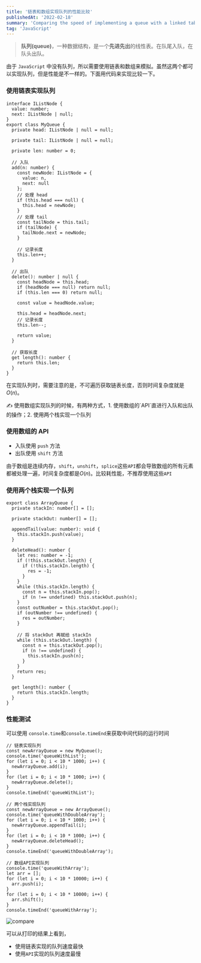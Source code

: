 ```yaml
---
title: '链表和数组实现队列的性能比较'
publishedAt: '2022-02-18'
summary: 'Comparing the speed of implementing a queue with a linked table and an array'
tag: 'JavaScript'
---
```


> **队列(queue)**，一种数据结构，是一个**先进先出**的线性表。在队尾入队，在队头出队。

由于 `JavaScript` 中没有队列，所以需要使用链表和数组来模拟。虽然这两个都可以实现队列，但是性能是不一样的。下面用代码来实现比较一下。

### 使用链表实现队列

```tsx
interface IListNode {
  value: number;
  next: IListNode | null;
}
export class MyQueue {
  private head: IListNode | null = null;

  private tail: IListNode | null = null;

  private len: number = 0;

  // 入队
  add(n: number) {
    const newNode: IListNode = {
      value: n,
      next: null
    };
    // 处理 head
    if (this.head === null) {
      this.head = newNode;
    }
    // 处理 tail
    const tailNode = this.tail;
    if (tailNode) {
      tailNode.next = newNode;
    }

    // 记录长度
    this.len++;
  }

  // 出队
  delete(): number | null {
    const headNode = this.head;
    if (headNode === null) return null;
    if (this.len === 0) return null;

    const value = headNode.value;

    this.head = headNode.next;
    // 记录长度
    this.len--;

    return value;
  }

  // 获取长度
  get length(): number {
    return this.len;
  }
}
```

在实现队列时，需要注意的是，不可遍历获取链表长度，否则时间复杂度就是$O(n)$。

<aside>
✍️ 使用数组实现队列的时候，有两种方式，1. 使用数组的`API`直进行入队和出队的操作；2. 使用两个栈实现一个队列

</aside>

### 使用数组的 API

- 入队使用 `push` 方法
- 出队使用 `shift` 方法

由于数组是连续内存，`shift`，`unshift`，`splice`这些`API`都会导致数组的所有元素都被处理一遍，时间复杂度都是$O(n)$。比较耗性能，不推荐使用这些`API`

### 使用两个栈实现一个队列

```tsx
export class ArrayQueue {
  private stackIn: number[] = [];

  private stackOut: number[] = [];

  appendTail(value: number): void {
    this.stackIn.push(value);
  }

  deleteHead(): number {
    let res: number = -1;
    if (!this.stackOut.length) {
      if (!this.stackIn.length) {
        res = -1;
      }
    }
    while (this.stackIn.length) {
      const n = this.stackIn.pop();
      if (n !== undefined) this.stackOut.push(n);
    }
    const outNumber = this.stackOut.pop();
    if (outNumber !== undefined) {
      res = outNumber;
    }

    // 将 stackOut 再赋给 stackIn
    while (this.stackOut.length) {
      const n = this.stackOut.pop();
      if (n !== undefined) {
        this.stackIn.push(n);
      }
    }
    return res;
  }

  get length(): number {
    return this.stackIn.length;
  }
}
```

### 性能测试

可以使用 `console.time`和`console.timeEnd`来获取中间代码的运行时间

```tsx
// 链表实现队列
const newArrayQueue = new MyQueue();
console.time('queueWithList');
for (let i = 0; i < 10 * 1000; i++) {
  newArrayQueue.add(i);
}
for (let i = 0; i < 10 * 1000; i++) {
  newArrayQueue.delete();
}
console.timeEnd('queueWithList');

// 两个栈实现队列
const newArrayQueue = new ArrayQueue();
console.time('queueWithDoubleArray');
for (let i = 0; i < 10 * 1000; i++) {
  newArrayQueue.appendTail(i);
}
for (let i = 0; i < 10 * 1000; i++) {
  newArrayQueue.deleteHead();
}
console.timeEnd('queueWithDoubleArray');

// 数组API实现队列
console.time('queueWithArray');
let arr = [];
for (let i = 0; i < 10 * 10000; i++) {
  arr.push(i);
}
for (let i = 0; i < 10 * 10000; i++) {
  arr.shift();
}
console.timeEnd('queueWithArray');
```

![compare](https://obsidian-picgo-le.oss-cn-hangzhou.aliyuncs.com/img/202304101057970.png)

可以从打印的结果上看到，

- 使用链表实现的队列速度最快
- 使用`API`实现的队列速度最慢
